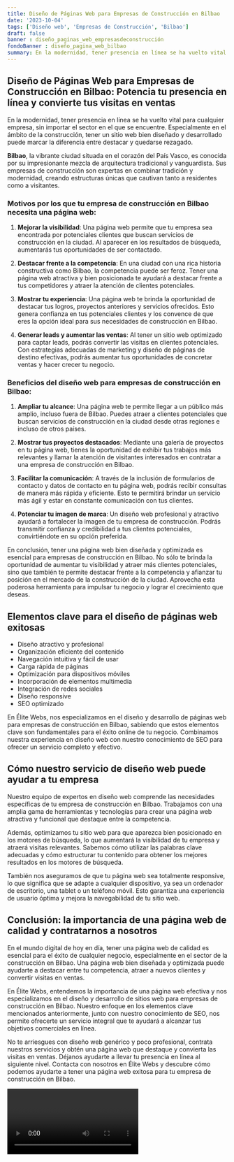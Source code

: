 ```yaml
---
title: Diseño de Páginas Web para Empresas de Construcción en Bilbao
date: '2023-10-04'
tags: ['Diseño web', 'Empresas de Construcción', 'Bilbao']
draft: false
banner : diseño_paginas_web_empresasdeconstrucción
fondoBanner : diseño_pagina_web_bilbao
summary: En la modernidad, tener presencia en línea se ha vuelto vital para cualquier empresa, sin importar el sector en el que se encuentre. Especialmente en el ámbito de la construcción, tener un sitio web bien diseñado y desarrollado puede marcar la diferencia entre destacar y quedarse rezagado.
---
```


## Diseño de Páginas Web para Empresas de Construcción en Bilbao: Potencia tu presencia en línea y convierte tus visitas en ventas

En la modernidad, tener presencia en línea se ha vuelto vital para cualquier empresa, sin importar el sector en el que se encuentre. Especialmente en el ámbito de la construcción, tener un sitio web bien diseñado y desarrollado puede marcar la diferencia entre destacar y quedarse rezagado.

**Bilbao**, la vibrante ciudad situada en el corazón del País Vasco, es conocida por su impresionante mezcla de arquitectura tradicional y vanguardista. Sus empresas de construcción son expertas en combinar tradición y modernidad, creando estructuras únicas que cautivan tanto a residentes como a visitantes.

### Motivos por los que tu empresa de construcción en Bilbao necesita una página web:

1. **Mejorar la visibilidad**: Una página web permite que tu empresa sea encontrada por potenciales clientes que buscan servicios de construcción en la ciudad. Al aparecer en los resultados de búsqueda, aumentarás tus oportunidades de ser contactado.

2. **Destacar frente a la competencia**: En una ciudad con una rica historia constructiva como Bilbao, la competencia puede ser feroz. Tener una página web atractiva y bien posicionada te ayudará a destacar frente a tus competidores y atraer la atención de clientes potenciales.

3. **Mostrar tu experiencia**: Una página web te brinda la oportunidad de destacar tus logros, proyectos anteriores y servicios ofrecidos. Esto genera confianza en tus potenciales clientes y los convence de que eres la opción ideal para sus necesidades de construcción en Bilbao.

4. **Generar leads y aumentar las ventas**: Al tener un sitio web optimizado para captar leads, podrás convertir las visitas en clientes potenciales. Con estrategias adecuadas de marketing y diseño de páginas de destino efectivas, podrás aumentar tus oportunidades de concretar ventas y hacer crecer tu negocio.

### Beneficios del diseño web para empresas de construcción en Bilbao:

1. **Ampliar tu alcance**: Una página web te permite llegar a un público más amplio, incluso fuera de Bilbao. Puedes atraer a clientes potenciales que buscan servicios de construcción en la ciudad desde otras regiones e incluso de otros países.

2. **Mostrar tus proyectos destacados**: Mediante una galería de proyectos en tu página web, tienes la oportunidad de exhibir tus trabajos más relevantes y llamar la atención de visitantes interesados en contratar a una empresa de construcción en Bilbao.

3. **Facilitar la comunicación**: A través de la inclusión de formularios de contacto y datos de contacto en tu página web, podrás recibir consultas de manera más rápida y eficiente. Esto te permitirá brindar un servicio más ágil y estar en constante comunicación con tus clientes.

4. **Potenciar tu imagen de marca**: Un diseño web profesional y atractivo ayudará a fortalecer la imagen de tu empresa de construcción. Podrás transmitir confianza y credibilidad a tus clientes potenciales, convirtiéndote en su opción preferida.

En conclusión, tener una página web bien diseñada y optimizada es esencial para empresas de construcción en Bilbao. No sólo te brinda la oportunidad de aumentar tu visibilidad y atraer más clientes potenciales, sino que también te permite destacar frente a la competencia y afianzar tu posición en el mercado de la construcción de la ciudad. Aprovecha esta poderosa herramienta para impulsar tu negocio y lograr el crecimiento que deseas.

<GifSeo />

<Cta />

## Elementos clave para el diseño de páginas web exitosas

- Diseño atractivo y profesional
- Organización eficiente del contenido
- Navegación intuitiva y fácil de usar
- Carga rápida de páginas
- Optimización para dispositivos móviles
- Incorporación de elementos multimedia
- Integración de redes sociales
- Diseño responsive
- SEO optimizado

En Élite Webs, nos especializamos en el diseño y desarrollo de páginas web para empresas de construcción en Bilbao, sabiendo que estos elementos clave son fundamentales para el éxito online de tu negocio. Combinamos nuestra experiencia en diseño web con nuestro conocimiento de SEO para ofrecer un servicio completo y efectivo.

## Cómo nuestro servicio de diseño web puede ayudar a tu empresa

Nuestro equipo de expertos en diseño web comprende las necesidades específicas de tu empresa de construcción en Bilbao. Trabajamos con una amplia gama de herramientas y tecnologías para crear una página web atractiva y funcional que destaque entre la competencia.

Además, optimizamos tu sitio web para que aparezca bien posicionado en los motores de búsqueda, lo que aumentará la visibilidad de tu empresa y atraerá visitas relevantes. Sabemos cómo utilizar las palabras clave adecuadas y cómo estructurar tu contenido para obtener los mejores resultados en los motores de búsqueda.

También nos aseguramos de que tu página web sea totalmente responsive, lo que significa que se adapte a cualquier dispositivo, ya sea un ordenador de escritorio, una tablet o un teléfono móvil. Esto garantiza una experiencia de usuario óptima y mejora la navegabilidad de tu sitio web.

## Conclusión: la importancia de una página web de calidad y contratarnos a nosotros

En el mundo digital de hoy en día, tener una página web de calidad es esencial para el éxito de cualquier negocio, especialmente en el sector de la construcción en Bilbao. Una página web bien diseñada y optimizada puede ayudarte a destacar entre tu competencia, atraer a nuevos clientes y convertir visitas en ventas.

En Élite Webs, entendemos la importancia de una página web efectiva y nos especializamos en el diseño y desarrollo de sitios web para empresas de construcción en Bilbao. Nuestro enfoque en los elementos clave mencionados anteriormente, junto con nuestro conocimiento de SEO, nos permite ofrecerte un servicio integral que te ayudará a alcanzar tus objetivos comerciales en línea.

No te arriesgues con diseño web genérico y poco profesional, contrata nuestros servicios y obtén una página web que destaque y convierta las visitas en ventas. Déjanos ayudarte a llevar tu presencia en línea al siguiente nivel. Contacta con nosotros en Élite Webs y descubre cómo podemos ayudarte a tener una página web exitosa para tu empresa de construcción en Bilbao.

<Video />

<CtaBot job='Empresas de Construcción' city='Bilbao'/>

<Gmaps query='Bilbao+españa+maps' />